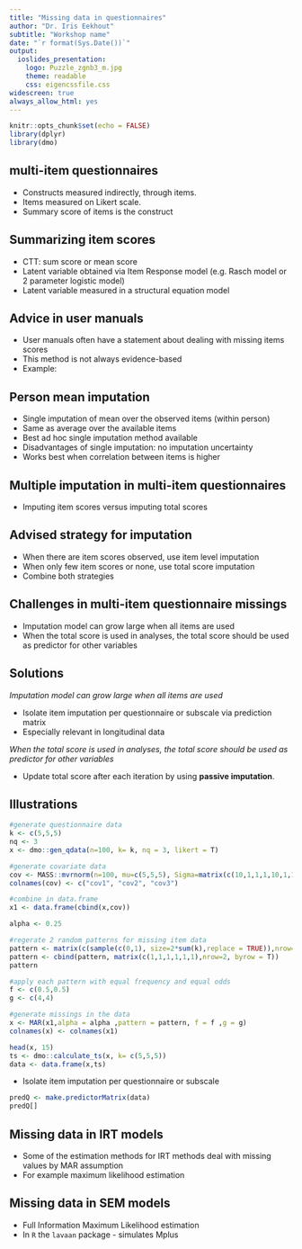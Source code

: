 ```yaml
---
title: "Missing data in questionnaires"
author: "Dr. Iris Eekhout"
subtitle: "Workshop name"
date: "`r format(Sys.Date())`"
output: 
  ioslides_presentation:
    logo: Puzzle_zgnb3_m.jpg
    theme: readable
    css: eigencssfile.css
widescreen: true
always_allow_html: yes
---
```


```r
knitr::opts_chunk$set(echo = FALSE)
library(dplyr)
library(dmo)
```

## multi-item questionnaires

* Constructs measured indirectly, through items.
* Items measured on Likert scale.
* Summary score of items is the construct

## Summarizing item scores

* CTT: sum score or mean score
* Latent variable obtained via Item Response model (e.g. Rasch model or 2 parameter logistic model)
* Latent variable measured in a structural equation model

## Advice in user manuals

* User manuals often have a statement about dealing with missing items scores
* This method is not always evidence-based
* Example: 

## Person mean imputation

* Single imputation of mean over the observed items (within person)
* Same as average over the available items
* Best ad hoc single imputation method available
* Disadvantages of single imputation: no imputation uncertainty
* Works best when correlation between items is higher

## Multiple imputation in multi-item questionnaires

* Imputing item scores versus imputing total scores


## Advised strategy for imputation

* When there are item scores observed, use item level imputation
* When only few item scores or none, use total score imputation
* Combine both strategies

## Challenges in multi-item questionnaire missings

* Imputation model can grow large when all items are used
* When the total score is used in analyses, the total score should be used as predictor for other variables

## Solutions 

*Imputation model can grow large when all items are used*

* Isolate item imputation per questionnaire or subscale via prediction matrix
* Especially relevant in longitudinal data

*When the total score is used in analyses, the total score should be used as predictor for other variables*

* Update total score after each iteration by using **passive imputation**.

## Illustrations

```r

#generate questionnaire data
k <- c(5,5,5)
nq <- 3
x <- dmo::gen_qdata(n=100, k= k, nq = 3, likert = T)

#generate covariate data
cov <- MASS::mvrnorm(n=100, mu=c(5,5,5), Sigma=matrix(c(10,1,1,1,10,1,1,1,10),3,3))
colnames(cov) <- c("cov1", "cov2", "cov3")

#combine in data.frame
x1 <- data.frame(cbind(x,cov))

alpha <- 0.25

#regerate 2 random patterns for missing item data
pattern <- matrix(c(sample(c(0,1), size=2*sum(k),replace = TRUE)),nrow=2)
pattern <- cbind(pattern, matrix(c(1,1,1,1,1,1),nrow=2, byrow = T))
pattern

#apply each pattern with equal frequency and equal odds
f <- c(0.5,0.5)
g <- c(4,4)

#generate missings in the data
x <- MAR(x1,alpha = alpha ,pattern = pattern, f = f ,g = g)
colnames(x) <- colnames(x1)

head(x, 15)
ts <- dmo::calculate_ts(x, k= c(5,5,5))
data <- data.frame(x,ts)

```


* Isolate item imputation per questionnaire or subscale

```r
predQ <- make.predictorMatrix(data)
predQ[]

```

## Missing data in IRT models

* Some of the estimation methods for IRT methods deal with missing values by MAR assumption
* For example maximum likelihood estimation


## Missing data in SEM models

* Full Information Maximum Likelihood estimation
* In `R` the `lavaan` package - simulates Mplus


